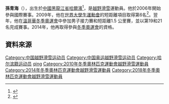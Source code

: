 '''孫青海'''（{{bd|1988年|1月18日|||}}），出生於[[中華人民共和國|中國]][[黑龍江省|黑龍江省]][[哈爾濱|哈爾濱]]<ref>{{Cite web |url=http://2014chinateam.olympic.cn/index.php/personview/persons/967 |title=孙清海 |accessdate=2014-02-08 |archive-date=2014-02-21 |archive-url=https://web.archive.org/web/20140221150404/http://2014chinateam.olympic.cn/index.php/personview/persons/967 |dead-url=yes }}</ref>，是[[越野滑雪|越野滑雪]]運動員。他於2006年開始參與國際賽事。2009年，他在[[世界大學生運動會|世界大學生運動會]]的短距離項目取得第6名<ref>{{Cite web |url=http://sports.sohu.com/20090223/n262397994.shtml |title=中国越野滑雪运动员孙清海：无缘奖牌依旧精彩 |accessdate=2014-02-08 |archive-date=2014-02-22 |archive-url=https://web.archive.org/web/20140222064044/http://sports.sohu.com/20090223/n262397994.shtml |dead-url=no }}</ref>。翌年，他在[[2010年冬季奧林匹克運動會|溫哥華冬季奧運會]]中參加男子接力賽和短距離1.5 公里賽，並以第19和21名完成賽事。2014年，他再取得參與[[2014年冬季奧林匹克運動會|冬季奧運會]]的資格。

==資料來源==
{{reflist}}

{{China-sport-bio-stub}}
{{DEFAULTSORT:Sun Qinghai}}
[[Category:中国越野滑雪运动员|Category:中国越野滑雪运动员]]
[[Category:中国奥运越野滑雪运动员|Category:中国奥运越野滑雪运动员]]
[[Category:哈尔滨籍运动员|Category:哈尔滨籍运动员]]
[[Category:孫姓|qing]]
[[Category:2010年冬季奧林匹克運動會越野滑雪運動員|Category:2010年冬季奧林匹克運動會越野滑雪運動員]]
[[Category:2014年冬季奧林匹克運動會越野滑雪運動員|Category:2014年冬季奧林匹克運動會越野滑雪運動員]]
[[Category:2018年冬季奧林匹克運動會越野滑雪運動員|Category:2018年冬季奧林匹克運動會越野滑雪運動員]]